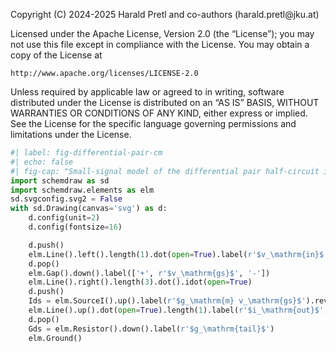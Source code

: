 ::: {.content-hidden}
Copyright (C) 2024-2025 Harald Pretl and co-authors (harald.pretl@jku.at)

Licensed under the Apache License, Version 2.0 (the "License");
you may not use this file except in compliance with the License.
You may obtain a copy of the License at

    http://www.apache.org/licenses/LICENSE-2.0

Unless required by applicable law or agreed to in writing, software
distributed under the License is distributed on an "AS IS" BASIS,
WITHOUT WARRANTIES OR CONDITIONS OF ANY KIND, either express or implied.
See the License for the specific language governing permissions and
limitations under the License.
:::

```python
#| label: fig-differential-pair-cm
#| echo: false
#| fig-cap: "Small-signal model of the differential pair half-circuit in common-mode operation."
import schemdraw as sd
import schemdraw.elements as elm
sd.svgconfig.svg2 = False
with sd.Drawing(canvas='svg') as d:
    d.config(unit=2)
    d.config(fontsize=16)

    d.push()
    elm.Line().left().length(1).dot(open=True).label(r'$v_\mathrm{in}$', 'left').idot(open=True)
    d.pop()
    elm.Gap().down().label(['+', r'$v_\mathrm{gs}$', '-'])
    elm.Line().right().length(3).dot().idot(open=True)
    d.push()
    Ids = elm.SourceI().up().label(r'$g_\mathrm{m} v_\mathrm{gs}$').reverse()
    elm.Line().up().dot(open=True).length(1).label(r'$i_\mathrm{out}$', 'right')
    d.pop()
    Gds = elm.Resistor().down().label(r'$g_\mathrm{tail}$')
    elm.Ground()
```
